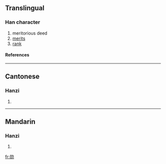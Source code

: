 {{see|勛}}

==Translingual==
===Han character===
{{Han char|rn=19|rad=力|as=07|sn=9|four=|canj=口人大尸 (ROKS)}}
# meritorious deed
# [[merits]]
# [[rank]]
====References====
{{Han ref|kx=0147.381|hdz=10371.060|uh=52CB|ud=21195}}
----
==Cantonese==
===Hanzi===
{{yue-hanzi|jyut=|y=fan1}}
# {{defn|Cantonese}}
----
==Mandarin==
===Hanzi===
{{cmn-hanzi|tra=勛|pin=[[xūn]] ([[xun1]])|wg=hsün<sup>1</sup>}}
# {{defn|Mandarin}}




[[fr:勋]]